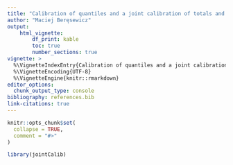 ```yaml
---
title: "Calibration of quantiles and a joint calibration of totals and quanitles for surveys"
author: "Maciej Beręsewicz"
output: 
    html_vignette:
        df_print: kable
        toc: true
        number_sections: true
vignette: >
  %\VignetteIndexEntry{Calibration of quantiles and a joint calibration of totals and quanitles for surveys}
  %\VignetteEncoding{UTF-8}
  %\VignetteEngine{knitr::rmarkdown}
editor_options: 
  chunk_output_type: console
bibliography: references.bib
link-citations: true
---
```


```r
knitr::opts_chunk$set(
  collapse = TRUE,
  comment = "#>"
)
```

```r
library(jointCalib)
```
